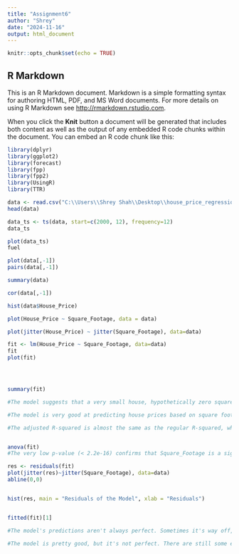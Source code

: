 ---
title: "Assignment6"
author: "Shrey"
date: "2024-11-16"
output: html_document
---

```{r setup, include=FALSE}
knitr::opts_chunk$set(echo = TRUE)
```

## R Markdown

This is an R Markdown document. Markdown is a simple formatting syntax for authoring HTML, PDF, and MS Word documents. For more details on using R Markdown see <http://rmarkdown.rstudio.com>.

When you click the **Knit** button a document will be generated that includes both content as well as the output of any embedded R code chunks within the document. You can embed an R code chunk like this:

```{r}

library(dplyr)
library(ggplot2)
library(forecast)
library(fpp)
library(fpp2)
library(UsingR)
library(TTR)

data <- read.csv("C:\\Users\\Shrey Shah\\Desktop\\house_price_regression_dataset.csv")
head(data)

data_ts <- ts(data, start=c(2000, 12), frequency=12)
data_ts

plot(data_ts)
fuel

plot(data[,-1])
pairs(data[,-1])

summary(data)

cor(data[,-1])

hist(data$House_Price)

plot(House_Price ~ Square_Footage, data = data)

plot(jitter(House_Price) ~ jitter(Square_Footage), data=data)

fit <- lm(House_Price ~ Square_Footage, data=data)
fit
plot(fit)




summary(fit)

#The model suggests that a very small house, hypothetically zero square feet, would be worth around $55,217.77. For each extra square foot, the price goes up by about $200.20. This shows that bigger houses tend to be more expensive.

#The model is very good at predicting house prices based on square footage. It can explain 98.26% of the differences in prices, which is a very high percentage. This means that square footage is a really strong factor in determining house prices.

#The adjusted R-squared is almost the same as the regular R-squared, which is a good thing. This means the model is a good fit for the data and that square footage is a good predictor of house prices.


anova(fit)
#The very low p-value (< 2.2e-16) confirms that Square_Footage is a significant predictor of House_Price.

res <- residuals(fit)
plot(jitter(res)~jitter(Square_Footage), data=data)
abline(0,0)


hist(res, main = "Residuals of the Model", xlab = "Residuals")


fitted(fit)[1]

#The model's predictions aren't always perfect. Sometimes it's way off, like by $96,962 too low or $90,699 too high. On average, it's a bit too high, but the errors are usually pretty evenly spread out around zero.

#The model is pretty good, but it's not perfect. There are still some errors in its predictions, so it could be made even better. Maybe by adding more information or changing how we use the information we already have.













```


